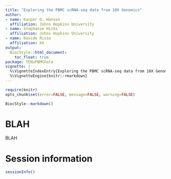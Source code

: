 ```yaml
---
title: "Exploring the PBMC scRNA-seq data from 10X Genomics"
author:
- name: Kasper D. Hansen
  affiliation: Johns Hopkins University
- name: Stephanie Hicks
  affiliation: Johns Hopkins University
- name: Davide Risso
  affiliation: XX
output:
  BiocStyle::html_document:
    toc_float: true
package: TENxPBMCData
vignette: |
  %\VignetteIndexEntry{Exploring the PBMC scRNA-seq data from 10X Genomics}
  %\VignetteEngine{knitr::rmarkdown}
---
```


```r
require(knitr)
opts_chunk$set(error=FALSE, message=FALSE, warning=FALSE)
```

```r
BiocStyle::markdown()
```

# BLAH

BLAH

# Session information

```r
sessionInfo()
```

[tenx_68k]: https://support.10xgenomics.com/single-cell-gene-expression/datasets/1.1.0/fresh_68k_pbmc_donor_a

